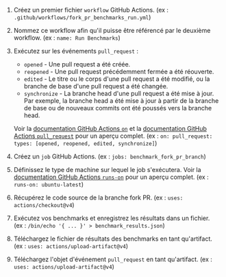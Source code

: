 
<PullRequestsForkRunCode />

1. Créez un premier fichier `workflow` GitHub Actions.
   (ex : `.github/workflows/fork_pr_benchmarks_run.yml`)
2. Nommez ce workflow afin qu'il puisse être référencé par le deuxième workflow.
   (ex : `name: Run Benchmarks`)
3. Exécutez sur les événements `pull_request` :
    - `opened` - Une pull request a été créée.
    - `reopened` - Une pull request précédemment fermée a été réouverte.
    - `edited` - Le titre ou le corps d'une pull request a été modifié, ou la branche de base d'une pull request a été changée.
    - `synchronize` - La branche head d'une pull request a été mise à jour.
      Par exemple, la branche head a été mise à jour à partir de la branche de base ou de nouveaux commits ont été poussés vers la branche head.

   Voir la [documentation GitHub Actions `on`][github actions on]
   et la [documentation GitHub Actions `pull_request`][github action pull_request] pour un aperçu complet.
   (ex : `on: pull_request: types: [opened, reopened, edited, synchronize]`)
4. Créez un `job` GitHub Actions.
   (ex : `jobs: benchmark_fork_pr_branch`)
5. Définissez le type de machine sur lequel le job s'exécutera.
   Voir la [documentation GitHub Actions `runs-on`][github actions runs-on]
   pour un aperçu complet.
   (ex : `runs-on: ubuntu-latest`)
6. Récupérez le code source de la branche fork PR.
   (ex : `uses: actions/checkout@v4`)
7. Exécutez vos benchmarks et enregistrez les résultats dans un fichier.
   (ex : `/bin/echo '{ ... }' > benchmark_results.json`)
8. Téléchargez le fichier de résultats des benchmarks en tant qu'artifact.
   (ex : `uses: actions/upload-artifact@v4`)
9. Téléchargez l'objet d'événement `pull_request` en tant qu'artifact.
  (ex : `uses: actions/upload-artifact@v4`)

[github actions on]: https://docs.github.com/en/actions/using-workflows/workflow-syntax-for-github-actions#on
[github action pull_request]: https://docs.github.com/en/webhooks/webhook-events-and-payloads#pull_request
[github actions runs-on]: https://docs.github.com/en/actions/using-workflows/workflow-syntax-for-github-actions#jobsjob_idruns-on